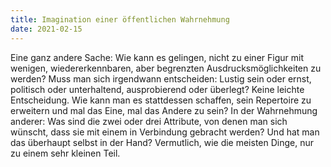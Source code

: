 ```yaml
---
title: Imagination einer öffentlichen Wahrnehmung
date: 2021-02-15
---
```

Eine ganz andere Sache: Wie kann es gelingen, nicht zu einer Figur mit wenigen, wiedererkennbaren, aber begrenzten Ausdrucksmöglichkeiten zu werden? Muss man sich irgendwann entscheiden: Lustig sein oder ernst, politisch oder unterhaltend, ausprobierend oder überlegt? Keine leichte Entscheidung. Wie kann man es stattdessen schaffen, sein Repertoire zu erweitern und mal das Eine, mal das Andere zu sein? In der Wahrnehmung anderer: Was sind die zwei oder drei Attribute, von denen man sich wünscht, dass sie mit einem in Verbindung gebracht werden? Und hat man das überhaupt selbst in der Hand? Vermutlich, wie die meisten Dinge, nur zu einem sehr kleinen Teil.